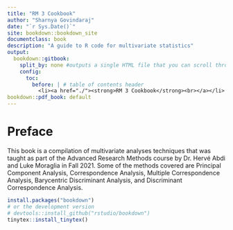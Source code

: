 --- 
title: "RM 3 Cookbook"
author: "Sharnya Govindaraj"
date: "`r Sys.Date()`"
site: bookdown::bookdown_site
documentclass: book
description: "A guide to R code for multivariate statistics"
output:
  bookdown::gitbook:
    split_by: none #outputs a single HTML file that you can scroll through
    config:
      toc:
        before: | # table of contents header
          <li><a href="./"><strong>RM 3 Cookbook</strong><br></a></li>
bookdown::pdf_book: default
---

# Preface {-}

This book is a compilation of multivariate analyses techniques that was taught as part of the Advanced Research Methods course by Dr. Hervé Abdi and Luke Moraglia in Fall 2021. Some of the methods covered are Principal Component Analysis, Correspondence Analysis, Multiple Correspondence Analysis, Barycentric Discriminant Analysis, and Discriminant Correspondence Analysis.

```{r eval=FALSE, echo=FALSE}
install.packages("bookdown")
# or the development version
# devtools::install_github("rstudio/bookdown")
tinytex::install_tinytex()
```

